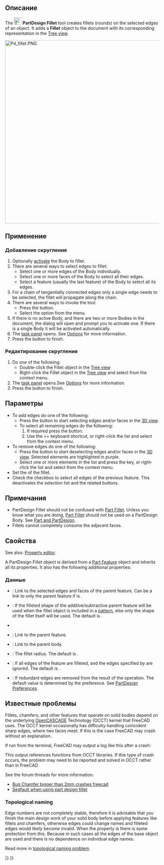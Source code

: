 <languages/>

<div class="mw-translate-fuzzy">
{{Docnav/ru
|[[PartDesign_Scaled/ru|Масштабирование]]
|[[PartDesign_Chamfer/ru|Фаска]]
|[[PartDesign_Workbench/ru|Верстак PartDesign]]
|IconL=PartDesign_Scaled.svg
|IconR=PartDesign_Chamfer.svg
|IconC=Workbench_PartDesign.svg
}}
</div>

<div class="mw-translate-fuzzy">
{{GuiCommand/ru
|Name/ru=Скругление
|Name=PartDesign_Fillet
|MenuLocation=PartDesign → Apply a dress-up feature → Скругление
|Workbenches=[[PartDesign_Workbench/ru|PartDesign]]
|SeeAlso=[[PartDesign_Chamfer/ru|Фаска]], [[Part_Fillet/ru|Скругление]]
}}
</div>

<span id="Description"></span>
== Описание ==

The [[Image:PartDesign_Fillet.svg|24px]] '''PartDesign Fillet''' tool creates fillets (rounds) on the selected edges of an object. It adds a '''Fillet''' object to the document with its corresponding representation in the [[Tree_view|Tree view]].

[[Image:Pd_fillet.PNG|600px]]
{{Caption|Cube with fillets on all edges}}

<span id="Usage"></span>
== Применение ==

<span id="Add_a_fillet"></span>
=== Добавление скругления ===

# Optionally [[PartDesign_Body#Active_status|activate]] the Body to fillet.
# There are several ways to select edges to fillet:
#* Select one or more edges of the Body individually.
#* Select one or more faces of the Body to select all their edges.
#* Select a feature (usually the last feature) of the Body to select all its edges.
# For a chain of tangentially connected edges only a single edge needs to be selected, the fillet will propagate along the chain.
# There are several ways to invoke the tool:
#* Press the {{Button|[[Image:PartDesign_Fillet.svg|16px]] [[PartDesign_Fillet|Fillet]]}} button.
#* Select the {{MenuCommand|Part Design → Apply a dress-up feature → [[Image:PartDesign_Fillet.svg|16px]] Fillet}} option from the menu.
# If there is no active Body, and there are two or more Bodies in the document, the {{MenuCommand|Active Body Required}} dialog will open and prompt you to activate one. If there is a single Body it will be activated automatically.
# The {{MenuCommand|Fillet parameters}} [[Task_panel|task panel]] opens. See [[#Options|Options]] for more information.
# Press the {{Button|OK}} button to finish.

<span id="Edit_a_fillet"></span>
=== Редактирование скругления ===

# Do one of the following:
#* Double-click the Fillet object in the [[Tree_view|Tree view]]
#* Right-click the Fillet object in the [[Tree_view|Tree view]] and select {{MenuCommand|Edit Fillet}} from the context menu.
# The {{MenuCommand|Fillet parameters}} [[Task_panel|task panel]] opens.See [[#Options|Options]] for more information.
# Press the {{Button|OK}} button to finish.

<span id="Options"></span>
==Параметры==

* To add edges do one of the following:
** Press the {{Button|Add}} button to start selecting edges and/or faces in the [[3D_view|3D view]].
** To select all remaining edges do the following:
**# If required press the {{Button|Add}} button.
**# Use the {{KEY|Ctrl}}+{{KEY|Shift}}+{{KEY|A}} keyboard shortcut, or right-click the list and select {{MenuCommand|Add all edges}} from the context menu.
* To remove edges do one of the following:
** Press the {{Button|Remove}} button to start deselecting edges and/or faces in the [[3D_view|3D view]]. Selected elements are highlighted in purple.
** Select one or more elements in the list and press the {{KEY|Del}} key, or right-click the list and select {{MenuCommand|Remove}} from the context menu.
* Set the {{MenuCommand|Radius}} of the fillet.
* Check the {{MenuCommand|Use all edges}} checkbox to select all edges of the previous feature. This deactivates the selection list and the related buttons.

<span id="Notes"></span>
== Примечания ==

* PartDesign Fillet should not be confused with [[Part_Fillet|Part Fillet]]. Unless you know what you are doing, [[Part_Fillet|Part Fillet]] should not be used on a PartDesign Body. See [[Part_and_PartDesign|Part and PartDesign]].
* Fillets cannot completely consume the adjacent faces.

<span id="Properties"></span>
==Свойства==

See also: [[Property_editor|Property editor]].

A PartDesign Fillet object is derived from a [[Part_Feature|Part Feature]] object and inherits all its properties. It also has the following additional properties:

<span id="Data"></span>
===Данные===

{{Properties_Title|Основные}}

* {{PropertyData|Base|LinkSub}}: Link to the selected edges and faces of the parent feature. Can be a link to only the parent feature if {{PropertyData|Use All Edges}} is {{TRUE}}.
* {{PropertyData|Support Transform|Bool}}: If {{TRUE}} the filleted shape of the additive/subtractive parent feature will be used when the fillet object is included in a [[PartDesign_Workbench#Transformation_tools|pattern]], else only the shape of the fillet itself will be used. The default is {{FALSE}}.
* {{PropertyData|Add Sub Shape|PartShape|hidden}}
* {{PropertyData|Base Feature|Link|hidden}}: Link to the parent feature.
* {{PropertyData|_ Body|LinkHidden|hidden}}: Link to the parent body.

{{Properties_Title|Fillet}}

* {{PropertyData|Radius|QuantityConstraint}}: The fillet radius. The default is {{value|1 mm}}.
* {{PropertyData|Use All Edges|Bool}}: If {{TRUE}} all edges of the feature are filleted, and the edges specified by {{PropertyData|Base}} are ignored. The default is {{FALSE}}.

{{Properties_Title|Part Design}}

* {{PropertyData|Refine|Bool}}: If {{TRUE}} redundant edges are removed from the result of the operation. The default value is determined by the {{MenuCommand|Automatically refine model after sketch-based operation}} preference. See [[PartDesign_Preferences#General|PartDesign Preferences]].

<span id="Known_issues"></span>
== Известные проблемы ==

Fillets, chamfers, and other features that operate on solid bodies depend on the underlying [[OpenCASCADE|OpenCASCADE]] Technology (OCCT) kernel that FreeCAD uses. The OCCT kernel occasionally has difficulty handling coincident sharp edges, where two faces meet. If this is the case FreeCAD may crash without an explanation.

If run from the terminal, FreeCAD may output a log like this after a crash:

{{code|lang=text|code=
#1  0x7fff63d660ba in BRep_Tool::Curve(TopoDS_Edge const&, TopLoc_Location&, double&, double&) from /usr/lib/x86_64-linux-gnu/libTKBRep.so.7+0x2a
#2  0x7fff63d69546 in BRep_Tool::Curve(TopoDS_Edge const&, double&, double&) from /usr/lib/x86_64-linux-gnu/libTKBRep.so.7+0x46
#3  0x7fff71f4fef5 in ChFi3d_Builder::PerformIntersectionAtEnd(int) from /usr/lib/x86_64-linux-gnu/libTKFillet.so.7+0x3b05
#4  0x7fff71f58307 in ChFi3d_Builder::PerformOneCorner(int, bool) from /usr/lib/x86_64-linux-gnu/libTKFillet.so.7+0x1097
#5  0x7fff71ef6218 in ChFi3d_Builder::PerformFilletOnVertex(int) from /usr/lib/x86_64-linux-gnu/libTKFillet.so.7+0x4e8
#6  0x7fff71ef71d1 in ChFi3d_Builder::Compute() from /usr/lib/x86_64-linux-gnu/libTKFillet.so.7+0xe31
#7  0x7fff720ad7c3 in BRepFilletAPI_MakeChamfer::Build() from /usr/lib/x86_64-linux-gnu/libTKFillet.so.7+0x33
#8  0x7fff723be48e in PartDesign::Chamfer::execute() from /usr/lib/freecad-daily/lib/_PartDesign.so+0x60e
...
}}

This output references functions from OCCT libraries. If this type of crash occurs, the problem may need to be reported and solved in OCCT rather than in FreeCAD.

See the forum threads for more information:
*[https://forum.freecadweb.org/viewtopic.php?p=263818#p263818 Bug Chamfer bigger than 2mm crashes freecad]
*[https://forum.freecadweb.org/viewtopic.php?p=264827#p264827 Segfault when using part design fillet]

=== Topological naming === 

Edge numbers are not completely stable, therefore it is advisable that you finish the main design work of your solid body before applying features like fillets and chamfers, otherwise edges could change names and filleted edges would likely become invalid. When the {{PropertyData|Use All Edges}} property is {{TRUE}} there is some protection from this. Because in such cases all the edges of the base object are used and there is no dependence on individual edge names.

Read more in [[Topological_naming_problem|topological naming problem]].


<div class="mw-translate-fuzzy">
{{Docnav/ru
|[[PartDesign_Scaled/ru|Масштабирование]]
|[[PartDesign_Chamfer/ru|Фаска]]
|[[PartDesign_Workbench/ru|Верстак PartDesign]]
|IconL=PartDesign_Scaled.svg
|IconR=PartDesign_Chamfer.svg
|IconC=Workbench_PartDesign.svg
}}
</div>

{{PartDesign Tools navi{{#translation:}}}}
{{Userdocnavi{{#translation:}}}}